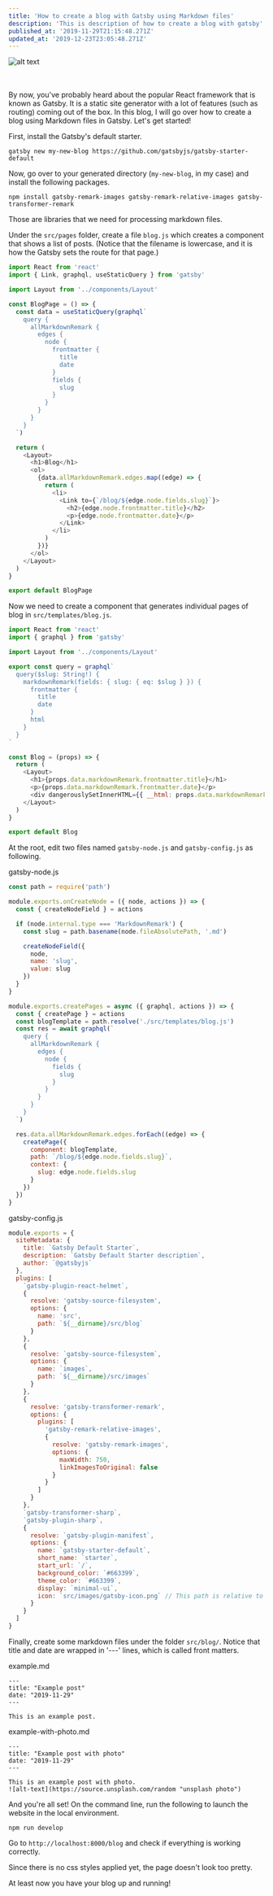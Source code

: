 ```yaml
---
title: 'How to create a blog with Gatsby using Markdown files'
description: 'This is description of how to create a blog with gatsby'
published_at: '2019-11-29T21:15:48.271Z'
updated_at: '2019-12-23T23:05:48.271Z'
---
```


![alt text](/assets/images/Gatsby_Logo.png 'Gatsby Logo')

<br />
<br />
By now, you've probably heard about the popular React framework that is known as Gatsby. It is a
static site generator with a lot of features (such as routing) coming out of the box. In this blog,
I will go over how to create a blog using Markdown files in Gatsby. Let's get started!

First, install the Gatsby's default starter.

```lang-none
gatsby new my-new-blog https://github.com/gatsbyjs/gatsby-starter-default
```

Now, go over to your generated directory (`my-new-blog`, in my case) and install the following packages.

```lang-none
npm install gatsby-remark-images gatsby-remark-relative-images gatsby-transformer-remark
```

Those are libraries that we need for processing markdown files.

Under the `src/pages` folder, create a file `blog.js` which creates a component that shows a list of posts. (Notice that the filename is lowercase, and it is how the Gatsby sets the route for that page.)

```javascript
import React from 'react'
import { Link, graphql, useStaticQuery } from 'gatsby'

import Layout from '../components/Layout'

const BlogPage = () => {
  const data = useStaticQuery(graphql`
    query {
      allMarkdownRemark {
        edges {
          node {
            frontmatter {
              title
              date
            }
            fields {
              slug
            }
          }
        }
      }
    }
  `)

  return (
    <Layout>
      <h1>Blog</h1>
      <ol>
        {data.allMarkdownRemark.edges.map((edge) => {
          return (
            <li>
              <Link to={`/blog/${edge.node.fields.slug}`}>
                <h2>{edge.node.frontmatter.title}</h2>
                <p>{edge.node.frontmatter.date}</p>
              </Link>
            </li>
          )
        })}
      </ol>
    </Layout>
  )
}

export default BlogPage
```

Now we need to create a component that generates individual pages of blog in `src/templates/blog.js`.

```javascript
import React from 'react'
import { graphql } from 'gatsby'

import Layout from '../components/Layout'

export const query = graphql`
  query($slug: String!) {
    markdownRemark(fields: { slug: { eq: $slug } }) {
      frontmatter {
        title
        date
      }
      html
    }
  }
`

const Blog = (props) => {
  return (
    <Layout>
      <h1>{props.data.markdownRemark.frontmatter.title}</h1>
      <p>{props.data.markdownRemark.frontmatter.date}</p>
      <div dangerouslySetInnerHTML={{ __html: props.data.markdownRemark.html }}></div>
    </Layout>
  )
}

export default Blog
```

At the root, edit two files named `gatsby-node.js` and `gatsby-config.js` as following.

gatsby-node.js

```javascript
const path = require('path')

module.exports.onCreateNode = ({ node, actions }) => {
  const { createNodeField } = actions

  if (node.internal.type === 'MarkdownRemark') {
    const slug = path.basename(node.fileAbsolutePath, '.md')

    createNodeField({
      node,
      name: 'slug',
      value: slug
    })
  }
}

module.exports.createPages = async ({ graphql, actions }) => {
  const { createPage } = actions
  const blogTemplate = path.resolve('./src/templates/blog.js')
  const res = await graphql(`
    query {
      allMarkdownRemark {
        edges {
          node {
            fields {
              slug
            }
          }
        }
      }
    }
  `)

  res.data.allMarkdownRemark.edges.forEach((edge) => {
    createPage({
      component: blogTemplate,
      path: `/blog/${edge.node.fields.slug}`,
      context: {
        slug: edge.node.fields.slug
      }
    })
  })
}
```

gatsby-config.js

```javascript
module.exports = {
  siteMetadata: {
    title: `Gatsby Default Starter`,
    description: `Gatsby Default Starter description`,
    author: `@gatsbyjs`
  },
  plugins: [
    `gatsby-plugin-react-helmet`,
    {
      resolve: 'gatsby-source-filesystem',
      options: {
        name: 'src',
        path: `${__dirname}/src/blog`
      }
    },
    {
      resolve: `gatsby-source-filesystem`,
      options: {
        name: `images`,
        path: `${__dirname}/src/images`
      }
    },
    {
      resolve: 'gatsby-transformer-remark',
      options: {
        plugins: [
          'gatsby-remark-relative-images',
          {
            resolve: 'gatsby-remark-images',
            options: {
              maxWidth: 750,
              linkImagesToOriginal: false
            }
          }
        ]
      }
    },
    `gatsby-transformer-sharp`,
    `gatsby-plugin-sharp`,
    {
      resolve: `gatsby-plugin-manifest`,
      options: {
        name: `gatsby-starter-default`,
        short_name: `starter`,
        start_url: `/`,
        background_color: `#663399`,
        theme_color: `#663399`,
        display: `minimal-ui`,
        icon: `src/images/gatsby-icon.png` // This path is relative to the root of the site.
      }
    }
  ]
}
```

Finally, create some markdown files under the folder `src/blog/`. Notice that title and date are wrapped in '---' lines, which is called front matters.

example.md

```lang-none
---
title: "Example post"
date: "2019-11-29"
---

This is an example post.
```

example-with-photo.md

```lang-none
---
title: "Example post with photo"
date: "2019-11-29"
---

This is an example post with photo.
![alt-text](https://source.unsplash.com/random "unsplash photo")
```

And you're all set! On the command line, run the following to launch the website in the local environment.

```lang-none
npm run develop
```

Go to `http://localhost:8000/blog` and check if everything is working correctly.

Since there is no css styles applied yet, the page doesn't look too pretty.

At least now you have your blog up and running!
